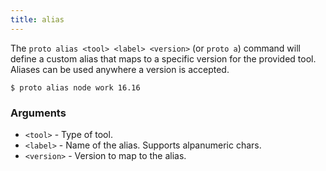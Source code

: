 ```yaml
---
title: alias
---
```


The `proto alias <tool> <label> <version>` (or `proto a`) command will define a custom alias that
maps to a specific version for the provided tool. Aliases can be used anywhere a version is
accepted.

```shell
$ proto alias node work 16.16
```

### Arguments

- `<tool>` - Type of tool.
- `<label>` - Name of the alias. Supports alpanumeric chars.
- `<version>` - Version to map to the alias.
